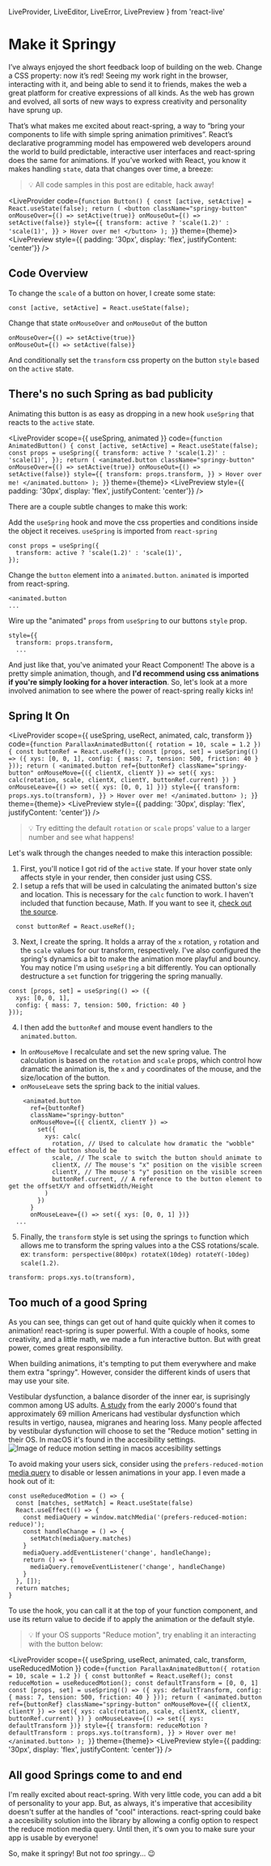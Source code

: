   LiveProvider,
  LiveEditor,
  LiveError,
  LivePreview
} from 'react-live'

# Make it Springy

I’ve always enjoyed the short feedback loop of building on the web. Change a CSS property: now it’s red! Seeing my work right in the browser, interacting with it, and being able to send it to friends, makes the web a great platform for creative expressions of all kinds. As the web has grown and evolved, all sorts of new ways to express creativity and personality have sprung up.

That’s what makes me excited about react-spring, a way to “bring your components to life with simple spring animation primitives”. React’s declarative programming model has empowered web developers around the world to build predictable, interactive user interfaces and react-spring does the same for animations. If you’ve worked with React, you know it makes handling `state`, data that changes over time, a breeze:

> <span aria-label="idea" role="img">💡</span> All code samples in this post are editable, hack away!

<LiveProvider code={`function Button() {
  const [active, setActive] = React.useState(false);
  return (
    <button
      className="springy-button"
      onMouseOver={() => setActive(true)}
      onMouseOut={() => setActive(false)}
      style={{
        transform: active ? 'scale(1.2)' : 'scale(1)',
      }}
    >
      Hover over me!
    </button>
  );
}`} theme={theme}>
  <LiveEditor />
  <LiveError />
  <LivePreview style={{ padding: '30px', display: 'flex', justifyContent: 'center'}} />
</LiveProvider>

## Code Overview

To change the `scale` of a button on hover, I create some state:
```
const [active, setActive] = React.useState(false);
```
Change that state `onMouseOver` and `onMouseOut` of the button
```
onMouseOver={() => setActive(true)}
onMouseOut={() => setActive(false)}
```
And conditionally set the `transform` css property on the button `style` based on the `active` state.

## There's no such Spring as bad publicity

Animating this button is as easy as dropping in a new hook `useSpring` that reacts to the `active` state.

<LiveProvider scope={{
  useSpring, animated
}} code={`function AnimatedButton() {
  const [active, setActive] = React.useState(false);
  const props = useSpring({
    transform: active ? 'scale(1.2)' : 'scale(1)',
  });
  return (
    <animated.button
      className="springy-button"
      onMouseOver={() => setActive(true)}
      onMouseOut={() => setActive(false)}
      style={{
        transform: props.transform,
      }}
    >
      Hover over me!
    </animated.button>
  );
}`} theme={theme}>
  <LiveEditor />
  <LiveError />
  <LivePreview style={{ padding: '30px', display: 'flex', justifyContent: 'center'}} />
</LiveProvider>

There are a couple subtle changes to make this work:

Add the `useSpring` hook and move the css properties and conditions inside the object it receives. `useSpring` is imported from `react-spring`
```
const props = useSpring({
  transform: active ? 'scale(1.2)' : 'scale(1)',
});
```
Change the `button` element into a `animated.button`. `animated` is imported from react-spring.
```
<animated.button
...
```
Wire up the "animated" `props` from `useSpring` to our buttons `style` prop.
```
style={{
  transform: props.transform,
  ...
```

And just like that, you've animated your React Component! The above is a pretty simple animation, though, and **I'd recommend using css animations if you're simply looking for a hover interaction**. So, let's look at a more involved animation to see where the power of react-spring really kicks in!

## Spring It On

<LiveProvider scope={{
  useSpring, useRect, animated, calc, transform
}} code={`function ParallaxAnimatedButton({ rotation = 10, scale = 1.2 }) {
  const buttonRef = React.useRef();
  const [props, set] = useSpring(() => ({
    xys: [0, 0, 1],
    config: { mass: 7, tension: 500, friction: 40 }
  }));
  return (
    <animated.button
      ref={buttonRef}
      className="springy-button"
      onMouseMove={({ clientX, clientY }) =>
        set({ xys: calc(rotation, scale, clientX, clientY, buttonRef.current) })
      }
      onMouseLeave={() => set({ xys: [0, 0, 1] })}
      style={{
        transform: props.xys.to(transform),
      }}
    >
      Hover over me!
    </animated.button>
  );
}`} theme={theme}>
  <LiveEditor />
  <LiveError />
  <LivePreview style={{ padding: '30px', display: 'flex', justifyContent: 'center'}} />
</LiveProvider>

> <span aria-label="idea" role="img">💡</span> Try editting the default `rotation` or `scale` props' value to a larger number and see what happens!

Let's walk through the changes needed to make this interaction possible:

1. First, you'll notice I got rid of the `active` state. If your hover state only affects style in your render, then consider just using CSS.
2. I setup a refs that will be used in calculating the animated button's size and location. This is necessary for the `calc` function to work. I haven't included that function because, Math. If you want to see it, [check out the source](https://github.com/infiniteluke/lukeherrington.com/blob/master/src/examples/make-it-springy.js).
```
  const buttonRef = React.useRef();
```
3. Next, I create the spring. It holds a array of the `x` rotation, `y` rotation and the `scale` values for our transform, respectively. I've also configured the spring's dynamics a bit to make the animation more playful and bouncy. You may notice I'm using `useSpring` a bit differently. You can optionally destructure a `set` function for triggering the spring manually.
```
const [props, set] = useSpring(() => ({
  xys: [0, 0, 1],
  config: { mass: 7, tension: 500, friction: 40 }
}));
```
4. I then add the `buttonRef` and mouse event handlers to the `animated.button`.
  - In `onMouseMove` I recalculate and set the new spring value. The calculation is based on the `rotation` and `scale` props, which control how dramatic the animation is, the `x` and `y` coordinates of the mouse, and the size/location of the button.
  - `onMouseLeave` sets the spring back to the initial values.
```
    <animated.button
      ref={buttonRef}
      className="springy-button"
      onMouseMove={({ clientX, clientY }) =>
        set({
          xys: calc(
            rotation, // Used to calculate how dramatic the "wobble" effect of the button should be
            scale, // The scale to switch the button should animate to
            clientX, // The mouse's "x" position on the visible screen
            clientY, // The mouse's "y" position on the visible screen
            buttonRef.current, // A reference to the button element to get the offsetX/Y and offsetWidth/Height 
          )
        })
      }
      onMouseLeave={() => set({ xys: [0, 0, 1] })}
  ...
```

5. Finally, the `transform` style is set using the springs `to` function which allows me to transform the spring values into a the CSS rotations/scale. ex: `transform: perspective(800px) rotateX(10deg) rotateY(-10deg) scale(1.2)`.
```
transform: props.xys.to(transform),
```

## Too much of a good Spring

As you can see, things can get out of hand quite quickly when it comes to animation! react-spring is super powerful. With a couple of hooks, some creativity, and a little math, we made a fun interactive button. But with great power, comes great responsibility.

When building animations, it's tempting to put them everywhere and make them extra "springy". However, consider the different kinds of users that may use your site. 

Vestibular dysfunction, a balance disorder of the inner ear, is suprisingly common among US adults. [A study](https://www.ncbi.nlm.nih.gov/pubmed/19468085) from the early 2000's found that approximately 69 million Americans had vestibular dysfunction which results in vertigo, nausea, migranes and hearing loss. Many people affected by vestibular dysfunction will choose to set the "Reduce motion" setting in their OS. In macOS it's found in the accesibility settings.
![Image of reduce motion setting in macos accesibility settings](../images/reduce-motion-macos.png)

To avoid making your users sick, consider using the `prefers-reduced-motion` [media query](https://developer.mozilla.org/en-US/docs/Web/CSS/@media/prefers-reduced-motion) to disable or lessen animations in your app. I even made a hook out of it:

```
const useReducedMotion = () => {
  const [matches, setMatch] = React.useState(false)
  React.useEffect(() => {
    const mediaQuery = window.matchMedia('(prefers-reduced-motion: reduce)');
    const handleChange = () => {
      setMatch(mediaQuery.matches)
    }
    mediaQuery.addEventListener('change', handleChange);
    return () => {
      mediaQuery.removeEventListener('change', handleChange)
    }
  }, []);
  return matches;
}
```

To use the hook, you can call it at the top of your function component, and use its return value to decide if to apply the animation or the default style.

> <span aria-label="idea" role="img">💡</span> If your OS supports "Reduce motion", try enabling it an interacting with the button below:

<LiveProvider scope={{
  useSpring, useRect, animated, calc, transform, useReducedMotion
}} code={`function ParallaxAnimatedButton({ rotation = 10, scale = 1.2 }) {
  const buttonRef = React.useRef();
  const reduceMotion = useReducedMotion();
  const defaultTransform = [0, 0, 1]
  const [props, set] = useSpring(() => ({
    xys: defaultTransform,
    config: { mass: 7, tension: 500, friction: 40 }
  }));
  return (
    <animated.button
      ref={buttonRef}
      className="springy-button"
      onMouseMove={({ clientX, clientY }) =>
        set({ xys: calc(rotation, scale, clientX, clientY, buttonRef.current) })
      }
      onMouseLeave={() => set({ xys: defaultTransform })}
      style={{
        transform: reduceMotion ? defaultTransform : props.xys.to(transform),
      }}
    >
      Hover over me!
    </animated.button>
  );
}`} theme={theme}>
  <LiveEditor />
  <LiveError />
  <LivePreview style={{ padding: '30px', display: 'flex', justifyContent: 'center'}} />
</LiveProvider>

## All good Springs come to and end

I'm really excited about react-spring. With very little code, you can add a bit of personality to your app. But, as always, it's imperative that accesibility doesn't suffer at the handles of "cool" interactions. react-spring could bake a accesibility solution into the library by allowing a config option to respect the reduce motion media query. Until then, it's own you to make sure your app is usable by everyone!

So, make it springy! But not _too_ springy... <span aria-label="winking emoji" role="img">😉</span>
